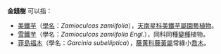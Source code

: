 '''金錢樹''' 可以指：
* [[美鐵芋|美鐵芋]]（[[學名|學名]]：''Zamioculcas zamiifolia''），[[天南星科|天南星科]][[美鐵芋屬|美鐵芋屬]][[園藝植物|園藝植物]]。
* [[雪鐵芋|雪鐵芋]]（學名：''Zamioculcas zamiifolia Engl.''），同科同種[[變種|變種]]植物。
* [[菲島福木|菲島福木]]（學名：''Garcinia subelliptica''），[[藤黄科|藤黄科]][[藤黃屬|藤黃屬]]常綠小[[喬木|喬木]]。

{{disambig|cat=三字消歧义}}